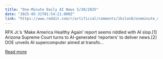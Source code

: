 ```yaml
---
title: "One-Minute Daily AI News 5/30/2025"
date: "2025-05-31T01:54:21.000Z"
link: "https://www.reddit.com/r/artificial/comments/1kzlon8/oneminute_daily_ai_news_5302025/"
---
```


RFK Jr.’s ‘Make America Healthy Again’ report seems riddled with AI slop.[1]
 Arizona Supreme Court turns to AI-generated ‘reporters’ to deliver news.[2]
 DOE unveils AI supercomputer aimed at transfo...

[Read more](https://www.reddit.com/r/artificial/comments/1kzlon8/oneminute_daily_ai_news_5302025/)
